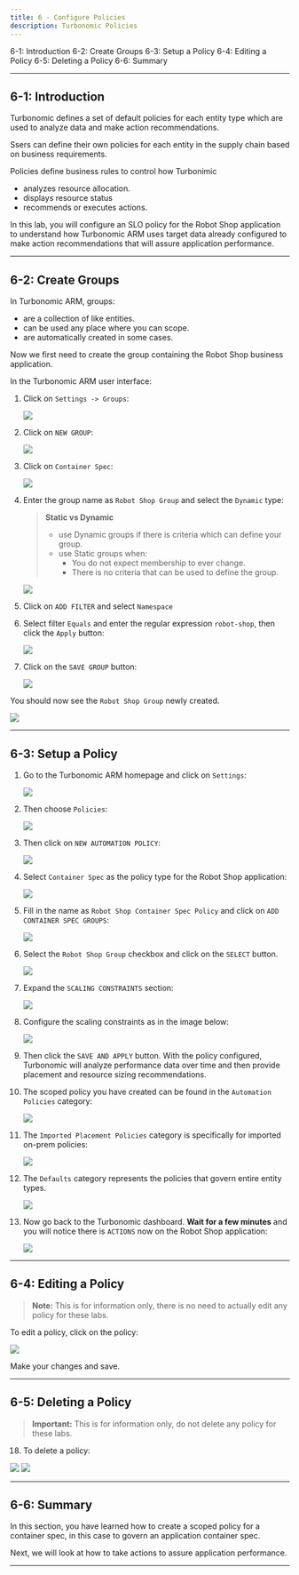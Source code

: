 ```yaml
---
title: 6 - Configure Policies
description: Turbonomic Policies
---
```


<AnchorLinks>
  <AnchorLink>6-1: Introduction</AnchorLink>
  <AnchorLink>6-2: Create Groups</AnchorLink>
  <AnchorLink>6-3: Setup a Policy</AnchorLink>
  <AnchorLink>6-4: Editing a Policy</AnchorLink>
  <AnchorLink>6-5: Deleting a Policy</AnchorLink>
  <AnchorLink>6-6: Summary</AnchorLink>
</AnchorLinks>

---

## 6-1: Introduction

Turbonomic defines a set of default policies for each entity type which are
used to analyze data and make action recommendations.

Ssers can define their own policies for each entity in the supply chain based
on business requirements.

Policies define business rules to control how Turbonimic

- analyzes resource allocation.
- displays resource status
- recommends or executes actions.

In this lab, you will configure an SLO policy for the Robot Shop application
to understand how Turbonomic ARM uses target data already configured to
make action recommendations that will assure application performance.

---

## 6-2: Create Groups

In Turbonomic ARM, groups:

- are a collection of like entities.
- can be used any place where you can scope.
- are automatically created in some cases.

Now we first need to create the group containing the Robot Shop business
application.

In the Turbonomic ARM user interface:

1. Click on `Settings -> Groups`:

   ![](images/groups-1.png)

1. Click on `NEW GROUP`:

   ![](images/groups-2.png)

1. Click on `Container Spec`:

   ![](images/groups-3.png)

1. Enter the group name as `Robot Shop Group` and select the `Dynamic` type:

   > **Static vs Dynamic**
   >
   > - use Dynamic groups if there is criteria which can define your group.
   > - use Static groups when:
   >   - You do not expect membership to ever change.
   >   - There is no criteria that can be used to define the group.

   ![](images/groups-4.png)

1. Click on `ADD FILTER` and select `Namespace`

1. Select filter `Equals` and enter the regular expression `robot-shop`, then
   click the `Apply` button:

   ![](images/groups-5.png)

1. Click on the `SAVE GROUP` button:

   ![](images/groups-6.png)

You should now see the `Robot Shop Group` newly created.

![](images/groups-7.png)

---

## 6-3: Setup a Policy

1. Go to the Turbonomic ARM homepage and click on `Settings`:

   ![](images/turboSettings.png)

1. Then choose `Policies`:

   ![](images/turboPolicies.png)

1. Then click on `NEW AUTOMATION POLICY`:

   ![](images/policy-1.png)

1. Select `Container Spec` as the policy type for the Robot Shop
   application:

   ![](images/policy-2.png)

1. Fill in the name as `Robot Shop Container Spec Policy` and click on
   `ADD CONTAINER SPEC GROUPS`:

   ![](images/policy-3.png)

1. Select the `Robot Shop Group` checkbox and click on the `SELECT` button.

   ![](images/policy-4.png)

1. Expand the `SCALING CONSTRAINTS` section:

   ![](images/policy-5.png)

1. Configure the scaling constraints as in the image below:

   ![](images/policy-6.png)

1. Then click the `SAVE AND APPLY` button. With the policy configured,
   Turbonomic will analyze performance data over time and then provide placement
   and resource sizing recommendations.

1. The scoped policy you have created can be found in the `Automation Policies`
   category:

   ![](images/policy-7.png)

1. The `Imported Placement Policies` category is specifically for imported
   on-prem policies:

   ![](images/turbo-imported-placement-policies.jpg)

1. The `Defaults` category represents the policies that govern entire entity
   types.

   ![](images/turbo-defaults-policy.jpg)

1. Now go back to the Turbonomic dashboard. **Wait for a few minutes** and you will notice there is
   `ACTIONS` now on the Robot Shop application:

   ![](images/policy-8.png)

---

## 6-4: Editing a Policy

> **Note:** This is for information only, there is no need to actually edit
> any policy for these labs.

To edit a policy, click on the policy:

![](images/turbo-edit-policy.jpg)

Make your changes and save.

---

## 6-5: Deleting a Policy

> **Important:** This is for information only, do not delete any policy for
> these labs.

18. To delete a policy:

![](images/turbo-delete-policy-1.jpg)
![](images/turbo-delete-policy-2.jpg)

---

## 6-6: Summary

In this section, you have learned how to create a scoped policy for a container
spec, in this case to govern an application container spec.

Next, we will look at how to take actions to assure application performance.

---
